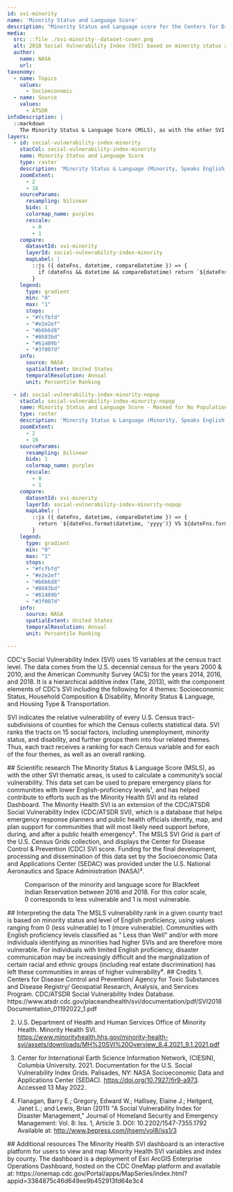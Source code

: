 ```yaml
---
id: svi-minority
name: 'Minority Status and Language Score'
description: "Minority Status and Language score for the Centers for Disease Control and Prevention (CDC) Social Vulnerability Index (SVI) gridded at a spatial resolution of 1 km"
media:
  src: ::file ./svi-minority--dataset-cover.png
  alt: 2018 Social Vulnerability Index (SVI) based on minority status and language score.
  author:
    name: NASA
    url: 
taxonomy:
  - name: Topics
    values:
      - Socioeconomic
  - name: Source
    values:
      - ATSDR
infoDescription: |
  ::markdown
    The Minority Status & Language Score (MSLS), as with the other SVI thematic areas, is used to calculate a community’s social vulnerability. This data set can be used to prepare emergency plans for communities with lower English-proficiency levels¹, and has helped contribute to efforts such as the Minority Health SVI and its related Dashboard. The Minority Health SVI is an extension of the CDC/ATSDR Social Vulnerability Index (CDC/ATSDR SVI), which is a database that helps emergency response planners and public health officials identify, map, and plan support for communities that will most likely need support before, during, and after a public health emergency². The MSLS SVI Grid is part of the U.S. Census Grids collection, and displays the Center for Disease Control & Prevention (CDC) SVI score. Funding for the final development, processing and dissemination of this data set by the Socioeconomic Data and Applications Center (SEDAC) was provided under the U.S. National Aeronautics and Space Administration (NASA)³.
layers:
  - id: social-vulnerability-index-minority
    stacCol: social-vulnerability-index-minority
    name: Minority Status and Language Score
    type: raster
    description: 'Minority Status & Language (Minority, Speaks English “Less than Well”) - Percentile ranking'
    zoomExtent:
      - 2
      - 16
    sourceParams:
      resampling: bilinear
      bidx: 1
      colormap_name: purples
      rescale:
        - 0
        - 1
    compare:
      datasetId: svi-minority
      layerId: social-vulnerability-index-minority
      mapLabel: |
        ::js ({ dateFns, datetime, compareDatetime }) => {
          if (dateFns && datetime && compareDatetime) return `${dateFns.format(datetime, 'yyyy')} VS ${dateFns.format(compareDatetime, 'yyyy')}`;
        }
    legend:
      type: gradient
      min: "0"
      max: "1"
      stops:
      - "#fcfbfd"
      - "#e2e2ef"
      - "#b6b6d8"
      - "#8683bd"
      - "#61409b"
      - "#3f007d"
    info:
      source: NASA
      spatialExtent: United States
      temporalResolution: Annual 
      unit: Percentile Ranking 

  - id: social-vulnerability-index-minority-nopop
    stacCol: social-vulnerability-index-minority-nopop
    name: Minority Status and Language Score - Masked for No Population
    type: raster
    description: 'Minority Status & Language (Minority, Speaks English “Less than Well”) - Percentile ranking'
    zoomExtent:
      - 2
      - 16
    sourceParams:
      resampling: bilinear
      bidx: 1
      colormap_name: purples
      rescale:
        - 0
        - 1
    compare:
      datasetId: svi-minority
      layerId: social-vulnerability-index-minority-nopop
      mapLabel: |
        ::js ({ dateFns, datetime, compareDatetime }) => {
          return `${dateFns.format(datetime, 'yyyy')} VS ${dateFns.format(compareDatetime, 'yyyy')}`;
        }
    legend:
      type: gradient
      min: "0"
      max: "1"
      stops:
      - "#fcfbfd"
      - "#e2e2ef"
      - "#b6b6d8"
      - "#8683bd"
      - "#61409b"
      - "#3f007d"
    info:
      source: NASA
      spatialExtent: United States
      temporalResolution: Annual 
      unit: Percentile Ranking 

---
```


<Block>
<Prose>
CDC's Social Vulnerability Index (SVI) uses 15 variables at the census tract level. The data comes from the U.S. decennial census for the years 2000 & 2010, and the American Community Survey (ACS) for the years 2014, 2016, and 2018. It is a hierarchical additive index (Tate, 2013), with the component elements of CDC’s SVI including the following for 4 themes: Socioeconomic Status, Household Composition & Disability, Minority Status & Language, and Housing Type & Transportation.

SVI indicates the relative vulnerability of every U.S. Census tract–subdivisions of counties for which the Census collects statistical data. SVI ranks the tracts on 15 social factors, including unemployment, minority status, and disability, and further groups them into four related themes. Thus, each tract receives a ranking for each Census variable and for each of the four themes, as well as an overall ranking.
</Prose>
</Block>

<Block>
<Prose>
## Scientific research
The Minority Status & Language Score (MSLS), as with the other SVI thematic areas, is used to calculate a community’s social vulnerability. This data set can be used to prepare emergency plans for communities with lower English-proficiency levels¹, and has helped contribute to efforts such as the Minority Health SVI and its related Dashboard. The Minority Health SVI is an extension of the CDC/ATSDR Social Vulnerability Index (CDC/ATSDR SVI), which is a database that helps emergency response planners and public health officials identify, map, and plan support for communities that will most likely need support before, during, and after a public health emergency². The MSLS SVI Grid is part of the U.S. Census Grids collection, and displays the Center for Disease Control & Prevention (CDC) SVI score. Funding for the final development, processing and dissemination of this data set by the Socioeconomic Data and Applications Center (SEDAC) was provided under the U.S. National Aeronautics and Space Administration (NASA)³.
</Prose>
</Block>

<Block type='full'>
<Figure>
  <Map
    datasetId='svi-minority'
    layerId='social-vulnerability-index-minority'
    dateTime='2016-01-01'
    zoom={8}
    center={[-113.24,48.45]}
    compareDateTime='2018-01-01'
  />
  <Caption
    attrAuthor='NASA'
    attrUrl='https://nasa.gov/'
  >
    Comparison of the minority and language score for Blackfeet Indian Reservation between 2016 and 2018. For this color scale, 0 corresponds to less vulnerable and 1 is most vulnerable.
  </Caption>
</Figure>
<Prose>
## Interpreting the data
The MSLS vulnerability rank in a given county tract is based on minority status and level of English proficiency, using values ranging from 0 (less vulnerable) to 1 (more vulnerable). Communities with English proficiency levels classified as “ Less than Well” and/or with more individuals identifying as minorities had higher SVIs and are therefore more vulnerable. For individuals with limited English proficiency, disaster communication may be increasingly difficult and the marginalization of certain racial and ethnic groups (including real estate discrimination) has left these communities in areas of higher vulnerability⁴.
</Prose>
</Block>

<Block>
<Prose>
## Credits
1. Centers for Disease Control and Prevention/ Agency for Toxic Substances and Disease Registry/ Geospatial Research, Analysis, and Services Program. CDC/ATSDR Social Vulnerability Index Database. https://www.atsdr.cdc.gov/placeandhealth/svi/documentation/pdf/SVI2018Documentation_01192022_1.pdf

2. U.S. Department of Health and Human Services Office of Minority Health. Minority Health SVI. https://www.minorityhealth.hhs.gov/minority-health-svi/assets/downloads/MH%20SVI%20Overview_8.4.2021_9.1.2021.pdf 

3. Center for International Earth Science Information Network, (CIESIN), Columbia University. 2021. Documentation for the U.S. Social Vulnerability Index Grids. Palisades, NY: NASA Socioeconomic Data and Applications Center (SEDAC). https://doi.org/10.7927/fjr9-a973. Accessed 13 May 2022.

4. Flanagan, Barry E.; Gregory, Edward W.; Hallisey, Elaine J.; Heitgerd, Janet L.; and Lewis, Brian (2011) "A Social Vulnerability Index for Disaster Management," Journal of Homeland Security and Emergency Management: Vol. 8: Iss. 1, Article 3. DOI: 10.2202/1547-7355.1792 Available at: http://www.bepress.com/jhsem/vol8/iss1/3 
</Prose>
</Block>

<Block>
<Prose>
## Additional resources
The Minority Health SVI dashboard is an interactive platform for users to view and map Minority Health SVI variables and index by county. The dashboard is a deployment of Esri ArcGIS Enterprise Operations Dashboard, hosted on the CDC OneMap platform and available at: https://onemap.cdc.gov/Portal/apps/MapSeries/index.html?appid=3384875c46d649ee9b452913fd64e3c4
</Prose>
</Block>
